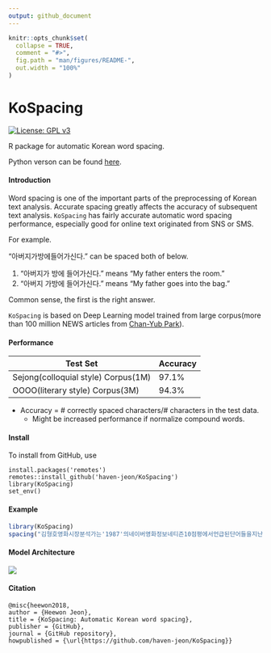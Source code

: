 ```yaml
---
output: github_document
---
```


<!-- README.md is generated from README.Rmd. Please edit that file -->

```r
knitr::opts_chunk$set(
  collapse = TRUE,
  comment = "#>",
  fig.path = "man/figures/README-",
  out.width = "100%"
)
```

# KoSpacing

<!-- badges: start -->
[![License: GPL v3](https://img.shields.io/badge/License-GPL%20v3-blue.svg)](http://www.gnu.org/licenses/gpl-3.0)
<!-- badges: end -->

R package for automatic Korean word spacing.  

Python verson can be found [here](https://github.com/haven-jeon/PyKoSpacing).

#### Introduction

Word spacing is one of the important parts of the preprocessing of Korean text analysis. Accurate spacing greatly affects the accuracy of subsequent text analysis. `KoSpacing` has fairly accurate automatic word spacing performance, especially good for online text originated from SNS or SMS.


For example.

"아버지가방에들어가신다." can be spaced both of below.


1. "아버지가 방에 들어가신다." means  "My father enters the room."
1. "아버지 가방에 들어가신다." means  "My father goes into the bag."

Common sense, the first is the right answer.


`KoSpacing` is based on Deep Learning model trained from large corpus(more than 100 million NEWS articles from [Chan-Yub Park](https://github.com/mrchypark)). 


#### Performance

| Test Set  | Accuracy | 
|---|---|
| Sejong(colloquial style) Corpus(1M) | 97.1% |
| OOOO(literary style)  Corpus(3M)   | 94.3% |

- Accuracy = # correctly spaced characters/# characters in the test data.
  - Might be increased performance if normalize compound words. 


#### Install

To install from GitHub, use

```
install.packages('remotes')
remotes::install_github('haven-jeon/KoSpacing')
library(KoSpacing)
set_env()
```

#### Example 

```r
library(KoSpacing)
spacing("김형호영화시장분석가는'1987'의네이버영화정보네티즌10점평에서언급된단어들을지난해12월27일부터올해1월10일까지통계프로그램R과KoNLP패키지로텍스트마이닝하여분석했다.")
```

#### Model Architecture

![](arch.png)


#### Citation


```markdowns
@misc{heewon2018,
author = {Heewon Jeon},
title = {KoSpacing: Automatic Korean word spacing},
publisher = {GitHub},
journal = {GitHub repository},
howpublished = {\url{https://github.com/haven-jeon/KoSpacing}}
```



